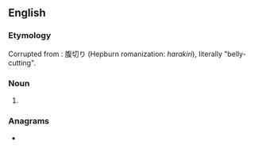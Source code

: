 {{also|harikari}}
==English==

===Etymology===
Corrupted from {{etyl|ja|en}}: 腹切り (Hepburn romanization: ''harakiri''), literally "belly-cutting".

===Noun===
{{en-noun|-}}

# {{lb|en|proscribed}} {{alternative form of|en|hara-kiri}}

===Anagrams===
* {{anagrams|en|a=aahiikrr|hara-kiri|harakiri}}
